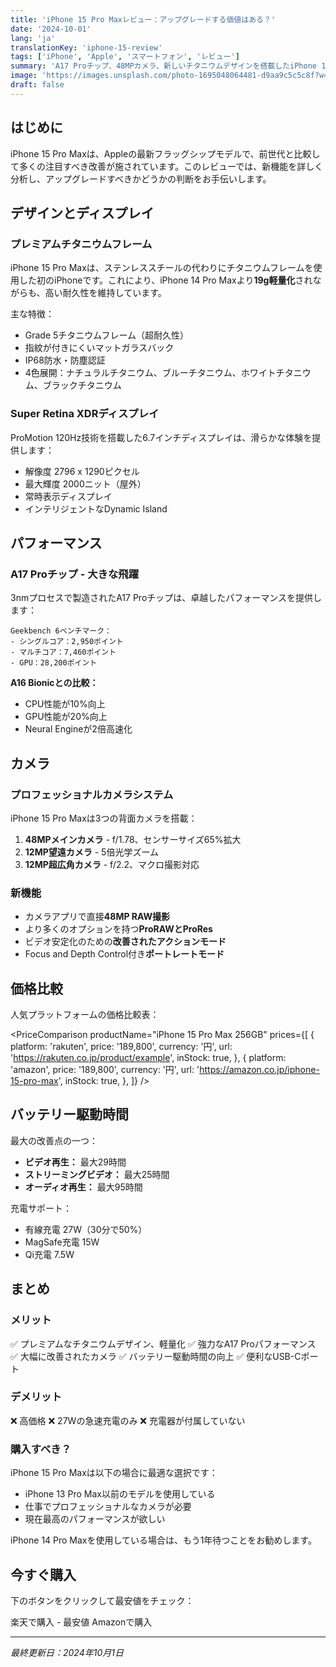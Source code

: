 ```yaml
---
title: 'iPhone 15 Pro Maxレビュー：アップグレードする価値はある？'
date: '2024-10-01'
lang: 'ja'
translationKey: 'iphone-15-review'
tags: ['iPhone', 'Apple', 'スマートフォン', 'レビュー']
summary: 'A17 Proチップ、48MPカメラ、新しいチタニウムデザインを搭載したiPhone 15 Pro Maxの詳細レビュー。楽天とAmazonの最安値比較。'
image: 'https://images.unsplash.com/photo-1695048064481-d9aa9c5c5c8f?w=1200&h=630&fit=crop'
draft: false
---
```


## はじめに

iPhone 15 Pro Maxは、Appleの最新フラッグシップモデルで、前世代と比較して多くの注目すべき改善が施されています。このレビューでは、新機能を詳しく分析し、アップグレードすべきかどうかの判断をお手伝いします。

## デザインとディスプレイ

### プレミアムチタニウムフレーム

iPhone 15 Pro Maxは、ステンレススチールの代わりにチタニウムフレームを使用した初のiPhoneです。これにより、iPhone 14 Pro Maxより**19g軽量化**されながらも、高い耐久性を維持しています。

主な特徴：
- Grade 5チタニウムフレーム（超耐久性）
- 指紋が付きにくいマットガラスバック
- IP68防水・防塵認証
- 4色展開：ナチュラルチタニウム、ブルーチタニウム、ホワイトチタニウム、ブラックチタニウム

### Super Retina XDRディスプレイ

ProMotion 120Hz技術を搭載した6.7インチディスプレイは、滑らかな体験を提供します：

- 解像度 2796 x 1290ピクセル
- 最大輝度 2000ニット（屋外）
- 常時表示ディスプレイ
- インテリジェントなDynamic Island

## パフォーマンス

### A17 Proチップ - 大きな飛躍

3nmプロセスで製造されたA17 Proチップは、卓越したパフォーマンスを提供します：

```
Geekbench 6ベンチマーク：
- シングルコア：2,950ポイント
- マルチコア：7,460ポイント
- GPU：28,200ポイント
```

**A16 Bionicとの比較：**
- CPU性能が10%向上
- GPU性能が20%向上
- Neural Engineが2倍高速化

## カメラ

### プロフェッショナルカメラシステム

iPhone 15 Pro Maxは3つの背面カメラを搭載：

1. **48MPメインカメラ** - f/1.78、センサーサイズ65%拡大
2. **12MP望遠カメラ** - 5倍光学ズーム
3. **12MP超広角カメラ** - f/2.2、マクロ撮影対応

### 新機能

- カメラアプリで直接**48MP RAW撮影**
- より多くのオプションを持つ**ProRAWとProRes**
- ビデオ安定化のための**改善されたアクションモード**
- Focus and Depth Control付き**ポートレートモード**

## 価格比較

人気プラットフォームの価格比較表：

<PriceComparison
  productName="iPhone 15 Pro Max 256GB"
  prices={[
    {
      platform: 'rakuten',
      price: '189,800',
      currency: '円',
      url: 'https://rakuten.co.jp/product/example',
      inStock: true,
    },
    {
      platform: 'amazon',
      price: '189,800',
      currency: '円',
      url: 'https://amazon.co.jp/iphone-15-pro-max',
      inStock: true,
    },
  ]}
/>

## バッテリー駆動時間

最大の改善点の一つ：

- **ビデオ再生：** 最大29時間
- **ストリーミングビデオ：** 最大25時間
- **オーディオ再生：** 最大95時間

充電サポート：
- 有線充電 27W（30分で50%）
- MagSafe充電 15W
- Qi充電 7.5W

## まとめ

### メリット

✅ プレミアムなチタニウムデザイン、軽量化
✅ 強力なA17 Proパフォーマンス
✅ 大幅に改善されたカメラ
✅ バッテリー駆動時間の向上
✅ 便利なUSB-Cポート

### デメリット

❌ 高価格
❌ 27Wの急速充電のみ
❌ 充電器が付属していない

### 購入すべき？

iPhone 15 Pro Maxは以下の場合に最適な選択です：
- iPhone 13 Pro Max以前のモデルを使用している
- 仕事でプロフェッショナルなカメラが必要
- 現在最高のパフォーマンスが欲しい

iPhone 14 Pro Maxを使用している場合は、もう1年待つことをお勧めします。

## 今すぐ購入

下のボタンをクリックして最安値をチェック：

<AffiliateLink href="https://rakuten.co.jp/product/example" platform="rakuten">
  楽天で購入 - 最安値
</AffiliateLink>

<AffiliateLink href="https://amazon.co.jp/iphone-15-pro-max" platform="amazon">
  Amazonで購入
</AffiliateLink>

---

*最終更新日：2024年10月1日*




